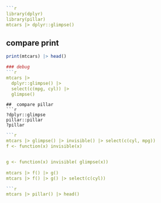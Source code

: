 
```r
```r
library(dplyr)
library(pillar)
mtcars |> dplyr::glimpse()
``` 

##  compare print
```r
print(mtcars) |> head()

### debug
```r
mtcars |> 
  dplyr::glimpse() |>
  select(c(mpg, cyl)) |>
  glimpse()
``` 
```
##  compare pillar  
```r
?dplyr::glimpse
pillar::pillar
?pillar
```
```r
```r
mtcars |> glimpse() |> invisible() |> select(c(cyl, mpg))
f <- function(x) invisible(x)


g <- function(x) invisible( glimpse(x))
                           
mtcars |> f() |> g() 
mtcars |> f() |> g() |> select(c(cyl))
```

```r
```r
mtcars |> pillar() |> head()
```



